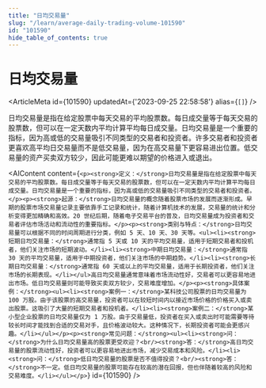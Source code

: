 ```yaml
---
title: "日均交易量"
slug: "/learn/average-daily-trading-volume-101590"
id: "101590"
hide_table_of_contents: true
---
```



# 日均交易量

<ArticleMeta id={101590} updatedAt={'2023-09-25 22:58:58'} alias={`[]`} />
<div className='border-solid border-b border-t-0 my-4 border-[var(--ifm-color-gray-300)]' />

日均交易量是指在给定股票中每天交易的平均股票数。每日成交量等于每天交易的股票数，但可以在一定天数内平均计算平均每日成交量。日均交易量是一个重要的指标，因为高或低的交易量吸引不同类型的交易者和投资者。许多交易者和投资者更喜欢高平均日交易量而不是低交易量，因为在高交易量下更容易进出位置。低交易量的资产买卖双方较少，因此可能更难以期望的价格进入或退出。

<AIContent content={`<p><strong>定义：</strong>日均交易量是指在给定股票中每天交易的平均股票数。每日成交量等于每天交易的股票数，但可以在一定天数内平均计算平均每日成交量。日均交易量是一个重要的指标，因为高或低的交易量吸引不同类型的交易者和投资者。</p><p><strong>起源：</strong>日均交易量的概念随着股票市场的发展而逐渐形成。早期的股票市场交易量记录主要依靠手工记录和统计，随着计算机技术的发展，交易量的统计和分析变得更加精确和高效。20 世纪后期，随着电子交易平台的普及，日均交易量成为投资者和交易者评估市场活动和流动性的重要指标。</p><p><strong>类别与特点：</strong>日均交易量可以根据不同的时间周期进行分类，例如 5 天、10 天、30 天等。<ul><li><strong>短期日均交易量：</strong>通常指 5 天或 10 天的平均交易量，适用于短期交易者和投机者，他们关注市场的短期波动。</li><li><strong>中期日均交易量：</strong>通常指 30 天的平均交易量，适用于中期投资者，他们关注市场的中期趋势。</li><li><strong>长期日均交易量：</strong>通常指 60 天或以上的平均交易量，适用于长期投资者，他们关注市场的长期表现。</li></ul>高日均交易量通常意味着市场流动性好，交易者可以更容易地进出市场。低日均交易量则可能导致买卖双方较少，交易难度增加。</p><p><strong>具体案例：</strong><ul><li><strong>案例一：</strong>某科技公司股票的日均交易量为 100 万股。由于该股票的高交易量，投资者可以在较短时间内以接近市场价格的价格买入或卖出股票。这吸引了大量的短期交易者和投机者。</li><li><strong>案例二：</strong>某小型企业股票的日均交易量仅为 1 万股。由于交易量低，投资者在买入或卖出时可能需要等待较长时间才能找到合适的交易对手，且价格波动较大。这种情况下，长期投资者可能会更感兴趣。</li></ul></p><p><strong>常见问题：</strong><ul><li><strong>问：</strong>为什么日均交易量高的股票更受欢迎？<br/><strong>答：</strong>高日均交易量的股票流动性好，投资者可以更容易地进出市场，减少交易成本和风险。</li><li><strong>问：</strong>低日均交易量的股票是否不值得投资？<br/><strong>答：</strong>不一定。低日均交易量的股票可能存在较高的潜在回报，但也伴随着较高的风险和交易难度。</li></ul></p>`} id={101590} />

